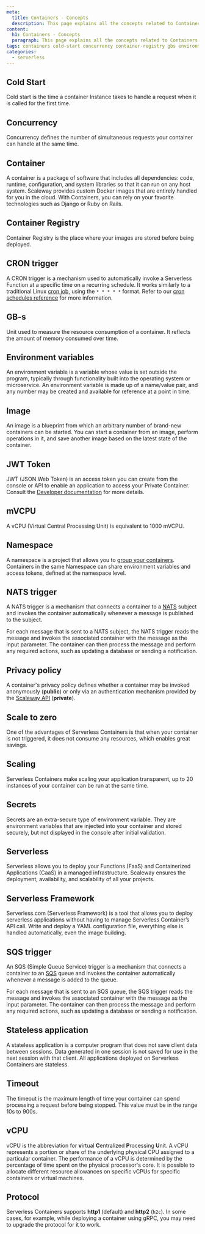 ```yaml
---
meta:
  title: Containers - Concepts
  description: This page explains all the concepts related to Containers
content:
  h1: Containers - Concepts
  paragraph: This page explains all the concepts related to Containers
tags: containers cold-start concurrency container-registry gbs environment-variables jwt vcpu 
categories:
  - serverless
---
```


<Concept opened>

## Cold Start

Cold start is the time a container Instance takes to handle a request when it is called for the first time.

</Concept>

<Concept opened>

## Concurrency

Concurrency defines the number of simultaneous requests your container can handle at the same time.

</Concept>

<Concept opened>

## Container 

A container is a package of software that includes all dependencies: code, runtime, configuration, and system libraries so that it can run on any host system. Scaleway provides custom Docker images that are entirely handled for you in the cloud. With Containers, you can rely on your favorite technologies such as Django or Ruby on Rails.

</Concept>

<Concept opened>

## Container Registry 

Container Registry is the place where your images are stored before being deployed.

</Concept>

<Concept>

## CRON trigger

A CRON trigger is a mechanism used to automatically invoke a Serverless Function at a specific time on a recurring schedule. It works similarly to a traditional Linux [cron job](https://en.wikipedia.org/wiki/Cron), using the `* * * * *` format. Refer to our [cron schedules reference](/serverless/containers/reference-content/cron-schedules/) for more information.

</Concept>

<Concept>

## GB-s

Unit used to measure the resource consumption of a container. It reflects the amount of memory consumed over time.

</Concept>

<Concept>

## Environment variables

An environment variable is a variable whose value is set outside the program, typically through functionality built into the operating system or microservice. An environment variable is made up of a name/value pair, and any number may be created and available for reference at a point in time.

</Concept>

<Concept>

## Image

An image is a blueprint from which an arbitrary number of brand-new containers can be started. You can start a container from an image, perform operations in it, and save another image based on the latest state of the container.

</Concept>

<Concept>

## JWT Token

JWT (JSON Web Token) is an access token you can create from the console or API to enable an application to access your Private Container. Consult the [Developer documentation](https://www.scaleway.com/en/developers/api/serverless-containers/#path-tokens) for more details.

</Concept>

<Concept>

## mVCPU


A vCPU (Virtual Central Processing Unit) is equivalent to 1000 mVCPU.

</Concept>

<Concept>

## Namespace

A namespace is a project that allows you to [group your containers](/serverless/containers/how-to/create-a-containers-namespace/). Containers in the same Namespace can share environment variables and access tokens, defined at the namespace level.

</Concept>

<Concept>

## NATS trigger

A NATS trigger is a mechanism that connects a container to a [NATS](/serverless/messaging/concepts/#nats) subject and invokes the container automatically whenever a message is published to the subject.

For each message that is sent to a NATS subject, the NATS trigger reads the message and invokes the associated container with the message as the input parameter.
The container can then process the message and perform any required actions, such as updating a database or sending a notification.

</Concept>

<Concept>

## Privacy policy

A container's privacy policy defines whether a container may be invoked anonymously (**public**) or only via an authentication mechanism provided by the [Scaleway API](https://www.scaleway.com/en/developers/api/serverless-containers/#authentication) (**private**).

</Concept>

<Concept>

## Scale to zero

One of the advantages of Serverless Containers is that when your container is not triggered, it does not consume any resources, which enables great savings.

</Concept>

<Concept>

## Scaling

Serverless Containers make scaling your application transparent, up to 20 instances of your container can be run at the same time.

</Concept>

<Concept>

## Secrets

Secrets are an extra-secure type of environment variable. They are environment variables that are injected into your container and stored securely, but not displayed in the console after initial validation.

</Concept>

<Concept>

## Serverless

Serverless allows you to deploy your Functions (FaaS) and Containerized Applications (CaaS) in a managed infrastructure. Scaleway ensures the deployment, availability, and scalability of all your projects.

</Concept>

<Concept>

## Serverless Framework

Serverless.com (Serverless Framework) is a tool that allows you to deploy serverless applications without having to manage Serverless Container’s API call. Write and deploy a YAML configuration file, everything else is handled automatically, even the image building.

</Concept>

<Concept>

## SQS trigger

An SQS (Simple Queue Service) trigger is a mechanism that connects a container to an [SQS](/serverless/messaging/concepts/#sqs) queue and invokes the container automatically whenever a message is added to the queue.

For each message that is sent to an SQS queue, the SQS trigger reads the message and invokes the associated container with the message as the input parameter.
The container can then process the message and perform any required actions, such as updating a database or sending a notification.

</Concept>

<Concept>

## Stateless application

A stateless application is a computer program that does not save client data between sessions. Data generated in one session is not saved for use in the next session with that client. All applications deployed on Serverless Containers are stateless.

</Concept>

<Concept>

## Timeout

The timeout is the maximum length of time your container can spend processing a request before being stopped. This value must be in the range 10s to 900s.

</Concept>

<Concept>

## vCPU

vCPU is the abbreviation for **v**irtual **C**entralized **P**rocessing **U**nit. A vCPU represents a portion or share of the underlying physical CPU assigned to a particular container.
The performance of a vCPU is determined by the percentage of time spent on the physical processor's core. It is possible to allocate different resource allowances on specific vCPUs for specific containers or virtual machines.
</Concept>

<Concept>

## Protocol

Serverless Containers supports **http1** (default) and **http2** (`h2c`). In some cases, for example, while deploying a container using gRPC, you may need to upgrade the protocol for it to work.

</Concept>
